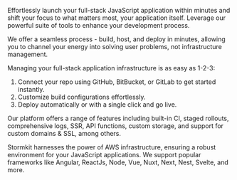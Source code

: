 Effortlessly launch your full-stack JavaScript application within minutes and shift your focus to what matters most, your application itself. Leverage our powerful suite of tools to enhance your development process.

We offer a seamless process - build, host, and deploy in minutes, allowing you to channel your energy into solving user problems, not infrastructure management.

Managing your full-stack application infrastructure is as easy as 1-2-3:

1. Connect your repo using GitHub, BitBucket, or GitLab to get started instantly.
1. Customize build configurations effortlessly.
1. Deploy automatically or with a single click and go live.

Our platform offers a range of features including built-in CI, staged rollouts, comprehensive logs, SSR, API functions, custom storage, and support for custom domains & SSL, among others.

Stormkit harnesses the power of AWS infrastructure, ensuring a robust environment for your JavaScript applications. We support popular frameworks like Angular, ReactJs, Node, Vue, Nuxt, Next, Nest, Svelte, and more.
